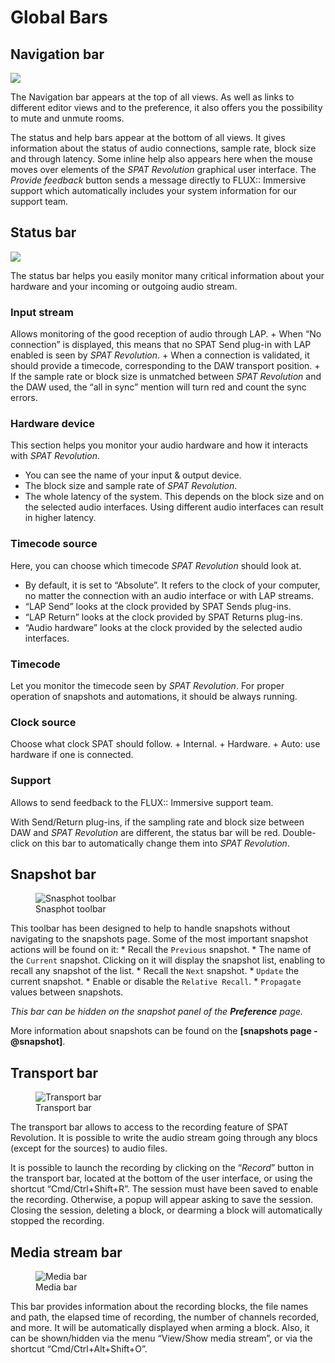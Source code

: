 # Global Bars

## Navigation bar

![](https://media.githubusercontent.com/media/FLUX-SE/doc_images/main/SpatR/Generic/TopBar.png)

The Navigation bar appears at the top of all views. As well as links to different editor views and to the preference, it also offers you the possibility to mute and unmute rooms.

The status and help bars appear at the bottom of all views. It gives information about the status of audio connections, sample rate, block size and through latency. Some inline help also appears here when the mouse moves over elements of the _SPAT Revolution_ graphical user interface. The _Provide feedback_ button sends a message directly to FLUX:: Immersive support which automatically includes your system information for our support team.

## Status bar

![](https://media.githubusercontent.com/media/FLUX-SE/doc_images/main/SpatR/Generic/StatusBar.png)

The status bar helps you easily monitor many critical information about your hardware and your incoming or outgoing audio stream.

### Input stream

Allows monitoring of the good reception of audio through LAP.
+ When "No connection" is displayed, this means that no SPAT Send plug-in with LAP enabled is seen by  _SPAT Revolution_.
+ When a connection is validated, it should provide a timecode, corresponding to the DAW transport position.
+ If the sample rate or block size is unmatched between _SPAT Revolution_ and the DAW used, the "all in sync" mention will turn red and count the sync errors.

### Hardware device

This section helps you monitor your audio hardware and how it interacts with  _SPAT Revolution_.

+ You can see the name of your input & output device.
+ The block size and sample rate of  _SPAT Revolution_.
+ The whole latency of the system. This depends on the block size and on the selected audio interfaces. Using different audio interfaces can result in higher latency.

### Timecode source

Here, you can choose which timecode _SPAT Revolution_ should look at.

+ By default, it is set to "Absolute". It refers to the clock of your computer, no matter the connection with an audio interface or with LAP streams.
+ "LAP Send" looks at the clock provided by SPAT Sends plug-ins.
+ "LAP Return" looks at the clock provided by SPAT Returns plug-ins.
+ "Audio hardware" looks at the clock provided by the selected audio interfaces.

### Timecode

Let you monitor the timecode seen by  _SPAT Revolution_. For proper operation of snapshots and automations, it should be always running.

### Clock source

Choose what clock SPAT should follow.
+ Internal.
+ Hardware.
+ Auto: use hardware if one is connected.
<!--NEED INFO-->

### Support

Allows to send feedback to the FLUX:: Immersive support team.

:::{.callout-note}
With Send/Return plug-ins, if the sampling rate and block size between DAW and _SPAT Revolution_ are different, the status bar will be red. Double-click on this bar to automatically change them into _SPAT Revolution_.
:::

## Snapshot bar

![Snasphot toolbar](https://media.githubusercontent.com/media/FLUX-SE/doc_images/main/SpatR/Generic/SnapshotToolbar.png)

This toolbar has been designed to help to handle snapshots without navigating to the snapshots page. Some of the most important snapshot actions will be found on it:
* Recall the ```Previous``` snapshot.
* The name of the ```Current``` snapshot. Clicking on it will display the snapshot list, enabling to recall any snapshot of the list.
* Recall the ```Next``` snapshot.
* ```Update``` the current snapshot.
* Enable or disable the ```Relative Recall```.
* ```Propagate``` values between snapshots.

_This bar can be hidden on the snapshot panel of the __Preference__ page._

:::{.callout-note}
More information about snapshots can be found on the **[snapshots page -@snapshot]**.
:::

## Transport bar

![Transport bar](https://media.githubusercontent.com/media/FLUX-SE/doc_images/main/SpatR/Generic/TransportBar.png)

The transport bar allows to access to the recording feature of SPAT Revolution. It is possible to write the audio stream going through any blocs (except for the sources) to audio files. 

It is possible to launch the recording by clicking on the "*Record*" button in the transport bar, located at the bottom of the user interface, or using the shortcut "Cmd/Ctrl+Shift+R".
The session must have been saved to enable the recording. Otherwise, a popup will appear asking to save the session.
Closing the session, deleting a block, or dearming a block will automatically stopped the recording. 

## Media stream bar

![Media bar](https://media.githubusercontent.com/media/FLUX-SE/doc_images/main/SpatR/Generic/MediaBar.png)

This bar provides information about the recording blocks, the file names and path, the elapsed time of recording, the number of channels recorded, and more.
It will be automatically displayed when arming a block.
Also, it can be shown/hidden via the menu "View/Show media stream", or via the shortcut "Cmd/Ctrl+Alt+Shift+O".